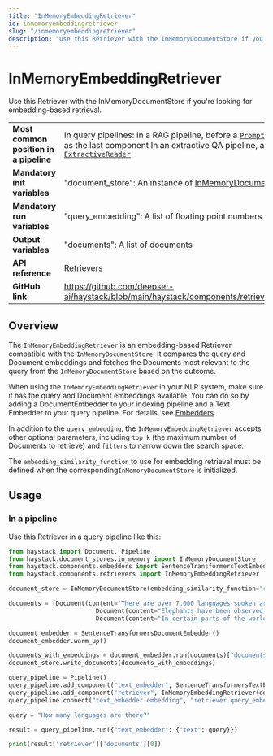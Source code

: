 ```yaml
---
title: "InMemoryEmbeddingRetriever"
id: inmemoryembeddingretriever
slug: "/inmemoryembeddingretriever"
description: "Use this Retriever with the InMemoryDocumentStore if you're looking for embedding-based retrieval."
---
```


# InMemoryEmbeddingRetriever

Use this Retriever with the InMemoryDocumentStore if you're looking for embedding-based retrieval.

|  |  |
| --- | --- |
| **Most common position in a pipeline** | In query pipelines:   In a RAG pipeline, before a [`PromptBuilder`](/docs/promptbuilder)   In a semantic search pipeline, as the last component   In an extractive QA pipeline, after a Tex tEmbedder and before an [`ExtractiveReader`](/docs/extractivereader)  |
| **Mandatory init variables** | "document_store": An instance of [InMemoryDocumentStore](../../document-stores/inmemorydocumentstore.mdx) |
| **Mandatory run variables** | "query_embedding": A list of floating point numbers |
| **Output variables** | "documents": A list of documents |
| **API reference** | [Retrievers](/reference/retrievers-api) |
| **GitHub link** | https://github.com/deepset-ai/haystack/blob/main/haystack/components/retrievers/in_memory/embedding_retriever.py |

## Overview

The `InMemoryEmbeddingRetriever` is an embedding-based Retriever compatible with the `InMemoryDocumentStore`. It compares the query and Document embeddings and fetches the Documents most relevant to the query from the `InMemoryDocumentStore` based on the outcome.

When using the `InMemoryEmbeddingRetriever` in your NLP system, make sure it has the query and Document embeddings available. You can do so by adding a DocumentEmbedder to your indexing pipeline and a Text Embedder to your query pipeline. For details, see [Embedders](../embedders.mdx).

In addition to the `query_embedding`, the `InMemoryEmbeddingRetriever` accepts other optional parameters, including `top_k` (the maximum number of Documents to retrieve) and `filters` to narrow down the search space.

The `embedding_similarity_function`  to use for embedding retrieval must be defined when the corresponding`InMemoryDocumentStore` is initialized.

## Usage

### In a pipeline

Use this Retriever in a query pipeline like this:

```python
from haystack import Document, Pipeline
from haystack.document_stores.in_memory import InMemoryDocumentStore
from haystack.components.embedders import SentenceTransformersTextEmbedder, SentenceTransformersDocumentEmbedder
from haystack.components.retrievers import InMemoryEmbeddingRetriever

document_store = InMemoryDocumentStore(embedding_similarity_function="cosine")

documents = [Document(content="There are over 7,000 languages spoken around the world today."),
						Document(content="Elephants have been observed to behave in a way that indicates a high level of self-awareness, such as recognizing themselves in mirrors."),
						Document(content="In certain parts of the world, like the Maldives, Puerto Rico, and San Diego, you can witness the phenomenon of bioluminescent waves.")]

document_embedder = SentenceTransformersDocumentEmbedder()
document_embedder.warm_up()

documents_with_embeddings = document_embedder.run(documents)["documents"]
document_store.write_documents(documents_with_embeddings)

query_pipeline = Pipeline()
query_pipeline.add_component("text_embedder", SentenceTransformersTextEmbedder())
query_pipeline.add_component("retriever", InMemoryEmbeddingRetriever(document_store=document_store))
query_pipeline.connect("text_embedder.embedding", "retriever.query_embedding")

query = "How many languages are there?"

result = query_pipeline.run({"text_embedder": {"text": query}})

print(result['retriever']['documents'][0])
```

